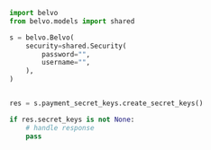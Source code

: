 ```python CreateSecretKeys.py
import belvo
from belvo.models import shared

s = belvo.Belvo(
    security=shared.Security(
        password="",
        username="",
    ),
)


res = s.payment_secret_keys.create_secret_keys()

if res.secret_keys is not None:
    # handle response
    pass
```
